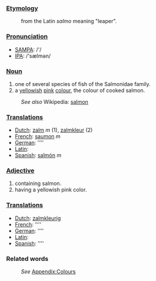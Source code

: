 ===[[Etymology]]===
:from the Latin ''salmo'' meaning "leaper".

===[[Pronunciation]]===
*[[w:SAMPA|SAMPA]]: /'/
*[[w:IPA|IPA]]: /'sælmən/

===[[Noun]]===
#one of several species of fish of the Salmonidae family.
#a [[yellow]]ish [[pink]] [[color|colour]], the colour of cooked salmon.
:''See also'' Wikipedia: [[w:salmon|salmon]]

===[[Translation]]s===
*[[Dutch]]: [[zalm]] ''m'' (1), [[zalmkleur]] (2)
*[[French]]: [[saumon]] ''m''
*[[German]]: [[]] ''''
*[[Latin]]: [[]]
*[[Spanish]]: [[salmón]] ''m''

===[[Adjective]]===
#containing salmon.
#having a yellowish pink color.

===[[Translation]]s===
*[[Dutch]]: [[zalmkleurig]]
*[[French]]: [[]] ''''
*[[German]]: [[]] ''''
*[[Latin]]: [[]]
*[[Spanish]]: [[]] ''''

===Related words===
:''See'' [[Wiktionary_Appendix:Colours|Appendix:Colours]]